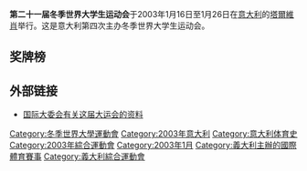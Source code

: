 {{Universiade infobox
| Name = 第二十一届冬季世界大学生运动会
| Logo = 
| Size = 
| Optional caption = 
| Nations participating = 
| Athletes participating = 
| Events = 8
| Opening ceremony = 1月16日
| Closing ceremony = 1月26日
| Officially opened by = 
| Athlete's Oath = 
| Judge's Oath = 
| Torch Lighter = 
| Stadium = 
}}
{{Location map+|Italy|width=250|float=none}
 |alt=塔爾維肖在意大利
 |caption=塔爾維肖在意大利的位置
 |places=
  {{Location map~ | Italy
   | label = 塔爾維肖
   | background=white
    | lat_deg =46.50 
    | lon_deg =13.57 }}
    | link=[[塔爾維肖|塔爾維肖]]
}}
'''第二十一届冬季世界大学生运动会'''于2003年1月16日至1月26日在[[意大利|意大利]]的[[塔爾維肖|塔爾維肖]]举行。这是意大利第四次主办冬季世界大学生运动会。

== 奖牌榜 ==
{{Medals table
 | caption        = 
 | host           = ITA
 | flag_template  = 
 | event          = 
 | team           = 
 | gold_RUS = 12 | silver_RUS = 10 | bronze_RUS = 10
 | gold_UKR = 7 | silver_UKR = 4 | bronze_UKR = 3
 | gold_CHN = 6 | silver_CHN = 2 | bronze_CHN = 2
 | gold_JPN = 5 | silver_JPN = 6 | bronze_JPN = 3
 | gold_KOR = 5 | silver_KOR = 3 | bronze_KOR = 4
 | gold_ITA = 3 | silver_ITA = 7 | bronze_ITA = 4 | host_ITA = yes 
 | gold_SLO = 3 | silver_SLO = 4 | bronze_SLO = 3
 | gold_AUT = 3 | silver_AUT = 1 | bronze_AUT = 1
 | gold_CAN = 2 | silver_CAN = 5 | bronze_CAN = 3
 | gold_CZE = 2 | silver_CZE = 2 | bronze_CZE = 2
 | gold_KAZ = 2 | silver_KAZ = 2 | bronze_KAZ = 2
 | gold_BLR = 2 | silver_BLR = 2 | bronze_BLR = 1 | name_BLR = {{flagteam|BLR|1995}}
 | gold_FRA = 2 | silver_FRA = 1 | bronze_FRA = 1
 | gold_FIN = 1 | silver_FIN = 3 | bronze_FIN = 4
 | gold_SUI = 1 | silver_SUI = 2 | bronze_SUI = 1
 | gold_GER = 1 | silver_GER = 0 | bronze_GER = 1
 | gold_SWE = 1 | silver_SWE = 0 | bronze_SWE = 0
 | gold_SVK = 0 | silver_SVK = 2 | bronze_SVK = 2
 | gold_POL = 0 | silver_POL = 1 | bronze_POL = 3
 | gold_GBR = 0 | silver_GBR = 1 | bronze_GBR = 1
 | gold_USA = 0 | silver_USA = 1 | bronze_USA = 1
 | gold_SCG = 0 | silver_SCG = 0 | bronze_SCG = 1
 | gold_NOR = 0 | silver_NOR = 0 | bronze_NOR = 1
}}

== 外部链接 ==
*[https://web.archive.org/web/20071108235945/http://www.fisu.net/site/page_361.php 国际大委会有关这届大运会的资料]

{{世界大學生運動會}}

[[Category:冬季世界大學運動會|Category:冬季世界大學運動會]]
[[Category:2003年意大利|Category:2003年意大利]]
[[Category:意大利体育史|Category:意大利体育史]]
[[Category:2003年綜合運動會|Category:2003年綜合運動會]]
[[Category:2003年1月|Category:2003年1月]]
[[Category:義大利主辦的國際體育賽事|Category:義大利主辦的國際體育賽事]]
[[Category:義大利綜合運動會|Category:義大利綜合運動會]]